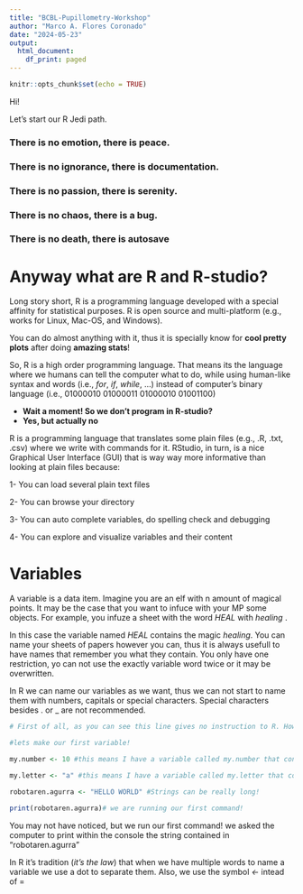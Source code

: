 ```yaml
---
title: "BCBL-Pupillometry-Workshop"
author: "Marco A. Flores Coronado"
date: "2024-05-23"
output:
  html_document:
    df_print: paged
---
```


```r
knitr::opts_chunk$set(echo = TRUE)
```
Hi! 

Let's start our R Jedi path.



### There is no emotion, there is peace.
### There is no ignorance, there is documentation.
### There is no passion, there is serenity.
### There is no chaos, there is a bug.
### There is no death, there is autosave





# Anyway what are R and R-studio?

Long story short, R is a programming language developed with a special affinity for statistical purposes. R is open source and multi-platform (e.g., works for Linux, Mac-OS, and Windows). 

You can do almost anything with it, thus it is specially know for **cool pretty plots** after doing **amazing stats**!

So, R is a high order programming language. That means its the language where we humans can tell the computer what to do, while using human-like syntax and words (i.e., *for*, *if*, *while*, ...) instead of computer's binary language (i.e., 01000010 01000011 01000010 01001100)

- **Wait a moment! So we don't program in R-studio?**
- **Yes, but actually no**

R is a programming language that translates some plain files (e.g., .R, .txt, .csv) where we write with commands for it. RStudio, in turn, is a nice Graphical User Interface (GUI) that is way way more informative than looking at plain files because:

1- You can load several plain text files

2- You can browse your directory

3- You can auto complete variables, do spelling check and debugging 

4- You can explore and visualize variables and their content

# Variables

A variable is a data item. Imagine you are an elf with n amount of magical points. It may be the case that you want to infuce with your MP some objects. For example, you  infuze a sheet with the word *HEAL* with *healing* . 

In this case the variable named *HEAL* contains the magic *healing*. You can name your sheets of papers however you can, thus it is always usefull to have names that remember you what they contain. You only have one restriction, yo can not use the exactly variable word twice or it may be overwritten.

In R we can name our variables as we want, thus we can not start to name them with numbers, capitals or special characters. Special characters besides . or _ are not recommended. 

```r
# First of all, as you can see this line gives no instruction to R. However, R doesn't yell at us. Why? Because its a comment, so R knows that this is only for us humans to read. In R we use the hash tag symbol before 

#lets make our first variable!

my.number <- 10 #this means I have a variable called my.number that contains the number 10

my.letter <- "a" #this means I have a variable called my.letter that contains the string a (how we call text in programming)

robotaren.agurra <- "HELLO WORLD" #Strings can be really long!

print(robotaren.agurra)# we are running our first command! 


```
You may not have noticed, but we run our first command! we asked the computer to print within the console the string contained in 
"robotaren.agurra"

In R it's tradition (*it's the law*) that when we have multiple words to name a variable we use a dot to separate them. Also, we use the symbol *<-* intead of = 


